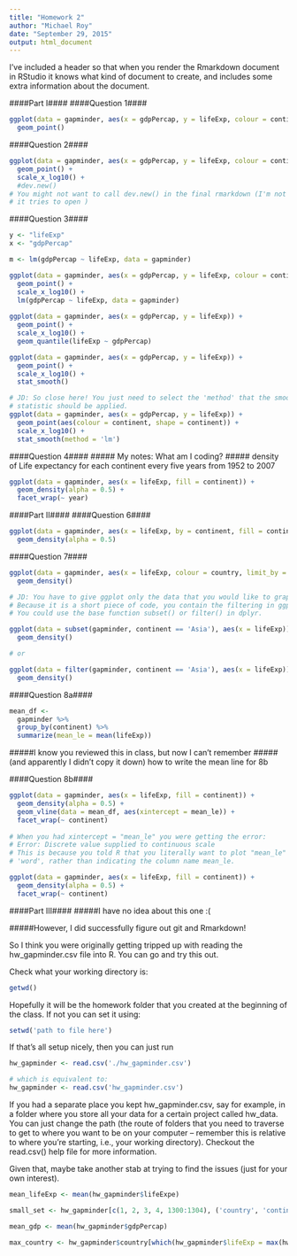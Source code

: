 ```yaml
---
title: "Homework 2"
author: "Michael Roy"
date: "September 29, 2015"
output: html_document
---
```


I've included a header so that when you render the Rmarkdown document in RStudio
 it knows what kind of document to create, and includes some extra information 
 about the document.  


####Part I####
####Question 1####

```r
ggplot(data = gapminder, aes(x = gdpPercap, y = lifeExp, colour = continent, shape = continent)) + 
  geom_point()
```

####Question 2####

```r
ggplot(data = gapminder, aes(x = gdpPercap, y = lifeExp, colour = continent, shape = continent)) + 
  geom_point() +
  scale_x_log10() +
  #dev.new()
# You might not want to call dev.new() in the final rmarkdown (I'm not sure if 
# it tries to open )
```

####Question 3####
```r
y <- "lifeExp"
x <- "gdpPercap"

m <- lm(gdpPercap ~ lifeExp, data = gapminder)

ggplot(data = gapminder, aes(x = gdpPercap, y = lifeExp, colour = continent)) + 
  geom_point() +
  scale_x_log10() +
  lm(gdpPercap ~ lifeExp, data = gapminder)
  
ggplot(data = gapminder, aes(x = gdpPercap, y = lifeExp)) + 
  geom_point() +
  scale_x_log10() +
  geom_quantile(lifeExp ~ gdpPercap)

ggplot(data = gapminder, aes(x = gdpPercap, y = lifeExp)) + 
  geom_point() +
  scale_x_log10() +
  stat_smooth()

# JD: So close here! You just need to select the 'method' that the smoothing 
# statistic should be applied. 
ggplot(data = gapminder, aes(x = gdpPercap, y = lifeExp)) + 
  geom_point(aes(colour = continent, shape = continent)) + 
  scale_x_log10() +
  stat_smooth(method = 'lm')
```
  
####Question 4####
##### My notes: What am I coding?
##### density of Life expectancy for each continent every five years from 1952 to 2007

```r
ggplot(data = gapminder, aes(x = lifeExp, fill = continent)) + 
  geom_density(alpha = 0.5) +
  facet_wrap(~ year) 
```

####Part II####
####Question 6####
```r
ggplot(data = gapminder, aes(x = lifeExp, by = continent, fill = continent)) +
  geom_density(alpha = 0.5)

```

####Question 7####
```r
ggplot(data = gapminder, aes(x = lifeExp, colour = country, limit_by = "Asia")) +
  geom_density()

# JD: You have to give ggplot only the data that you would like to graph. 
# Because it is a short piece of code, you contain the filtering in ggplot. 
# You could use the base function subset() or filter() in dplyr.

ggplot(data = subset(gapminder, continent == 'Asia'), aes(x = lifeExp)) + 
  geom_density()

# or

ggplot(data = filter(gapminder, continent == 'Asia'), aes(x = lifeExp)) + 
  geom_density()

```

####Question 8a####

```r
mean_df <- 
  gapminder %>%
  group_by(continent) %>%  
  summarize(mean_le = mean(lifeExp))
```

#####I know you reviewed this in class, but now I can't remember 
#####(and apparently I didn't copy it down) how to write the mean line for 8b

####Question 8b####

```r
ggplot(data = gapminder, aes(x = lifeExp, fill = continent)) + 
  geom_density(alpha = 0.5) +
  geom_vline(data = mean_df, aes(xintercept = mean_le)) +
  facet_wrap(~ continent)
  
# When you had xintercept = "mean_le" you were getting the error: 
# Error: Discrete value supplied to continuous scale
# This is because you told R that you literally want to plot "mean_le" the 
# 'word', rather than indicating the column name mean_le.

ggplot(data = gapminder, aes(x = lifeExp, fill = continent)) + 
  geom_density(alpha = 0.5) +
  facet_wrap(~ continent)
```

####Part III####
#####I have no idea about this one :(

#####However, I did successfully figure out git and Rmarkdown!

So I think you were originally getting tripped up with reading the hw_gapminder.csv 
file into R. You can go and try this out.  

Check what your working directory is:

```r
getwd()
```

Hopefully it will be the homework folder that you created at the beginning of the 
class. If not you can set it using:

```r
setwd('path to file here')
```

If that's all setup nicely, then you can just run

```r
hw_gapminder <- read.csv('./hw_gapminder.csv')

# which is equivalent to:
hw_gapminder <- read.csv('hw_gapminder.csv')
```

If you had a separate place you kept hw_gapminder.csv, say for example, in a 
folder where you store all your data for a certain project called hw_data. You 
can just change the path (the route of folders that you need to traverse to get 
to where you want to be on your computer -- remember this is relative to where 
you're starting, i.e., your working directory). Checkout the read.csv() help 
file for more information.  

Given that, maybe take another stab at trying to find the issues (just for your 
own interest).

```r

mean_lifeExp <- mean(hw_gapminder$lifeExpe)

small_set <- hw_gapminder[c(1, 2, 3, 4, 1300:1304), ('country', 'continent', 'year')]

mean_gdp <- mean(hw_gapminder$gdpPercap)

max_country <- hw_gapminder$country[which(hw_gapminder$lifeExp = max(hw_gapminder$lifeExp))]

```


